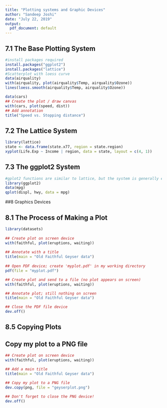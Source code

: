 ```yaml
---
title: "Plotting systems and Graphic Devices"
author: "Sandeep Joshi"
date: "July 22, 2019"
output:
  pdf_document: default
---
```


## 7.1 The Base Plotting System
```r
#install packages required
install.packages("ggplot2")
install.packages("lattice")
#Scatterplot with loess curve
data(airquality)
with(airquality, plot(airquality$Temp, airquality$Ozone))
lines(loess.smooth(airquality$Temp, airquality$Ozone))
```

```r
data(cars)
## Create the plot / draw canvas
with(cars, plot(speed, dist))
## Add annotation
title("Speed vs. Stopping distance")
```

## 7.2 The Lattice System
```r
library(lattice)
state <- data.frame(state.x77, region = state.region)
xyplot(Life.Exp ~ Income | region, data = state, layout = c(4, 1))
```

## 7.3 The ggplot2 System
```r
#gplot2 functions are similar to lattice, but the system is generally easier and more intuitive to use.
library(ggplot2)
data(mpg)
qplot(displ, hwy, data = mpg)
```


##8 Graphics Devices

## 8.1 The Process of Making a Plot
```r
library(datasets)
 
## Create plot on screen device
with(faithful, plot(eruptions, waiting))  
 
## Annotate with a title
title(main = "Old Faithful Geyser data")  
 
## Open PDF device; create 'myplot.pdf' in my working directory
pdf(file = "myplot.pdf")  

## Create plot and send to a file (no plot appears on screen)
with(faithful, plot(eruptions, waiting))  

## Annotate plot; still nothing on screen
title(main = "Old Faithful Geyser data")  

## Close the PDF file device
dev.off()  
```
## 8.5 Copying Plots
## Copy my plot to a PNG file
```r
## Create plot on screen device
with(faithful, plot(eruptions, waiting))  

## Add a main title
title(main = "Old Faithful Geyser data")  

## Copy my plot to a PNG file
dev.copy(png, file = "geyserplot.png")  
 
## Don't forget to close the PNG device!
dev.off()  
```